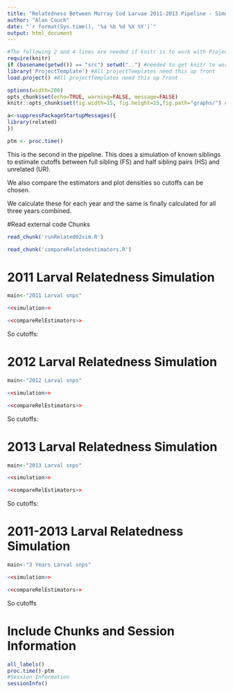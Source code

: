 ```yaml
---
title: "Relatedness Between Murray Cod Larvae 2011-2013 Pipeline - Simulation Component"
author: "Alan Couch"
date: "`r format(Sys.time(), '%a %b %d %X %Y')`"
output: html_document
---
```

```r
#The following 2 and 4 lines are needed if knitr is to work with ProjectTemplate.
require(knitr)
if (basename(getwd()) == "src") setwd("..") #needed to get knitr to work with project template
library('ProjectTemplate') #All projectTemplates need this up front
load.project() #All projectTemplates need this up front
```

```r
options(width=200)
opts_chunk$set(echo=TRUE, warning=FALSE, message=FALSE)
knitr::opts_chunk$set(fig.width=15, fig.height=15,fig.path="graphs/") #Make Figures larger and save them
```

```r
a<-suppressPackageStartupMessages({
library(related)
})

ptm <- proc.time()
```
This is the second in the pipeline. This does a simulation of known siblings to estimate cutoffs between full sibling (FS) and half sibling pairs (HS) and unrelated (UR).

We also compare the estimators and plot densities so cutoffs can be chosen.

We calculate these for each year and the same is finally calculated for all three years combined.

#Read external code Chunks
```r
read_chunk('runRelated02sim.R')
```

```r
read_chunk('compareRelatedestimators.R')
```

# 2011 Larval Relatedness Simulation
```r
main<-"2011 Larval snps"
```

```r
<<simulation>>
```

```r
<<compareRelEstimators>>
```
So cutoffs: 

# 2012 Larval Relatedness Simulation
```r
main<-"2012 Larval snps"
```
```r
<<simulation>>
```
```r
<<compareRelEstimators>>
```
So cutoffs:

# 2013 Larval Relatedness Simulation
```r
main<-"2013 Larval snps"
```

```r
<<simulation>>
```
```r
<<compareRelEstimators>>
```
So cutoffs:

# 2011-2013 Larval Relatedness Simulation
```r
main<-"3 Years Larval snps"
```

```r
<<simulation>>
```
```r
<<compareRelEstimators>>
```
So cutoffs

# Include Chunks and Session Information
```r
all_labels()
proc.time()-ptm
#Session Information
sessionInfo()
```